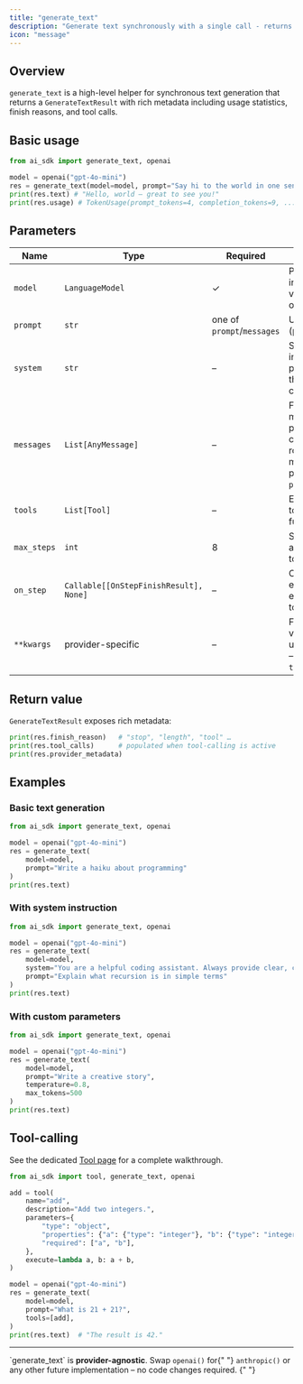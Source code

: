 ```yaml
---
title: "generate_text"
description: "Generate text synchronously with a single call - returns a GenerateTextResult with rich metadata."
icon: "message"
---
```



## Overview

`generate_text` is a high-level helper for synchronous text generation that returns a `GenerateTextResult` with rich metadata including usage statistics, finish reasons, and tool calls.

## Basic usage

```python generate_text.py
from ai_sdk import generate_text, openai

model = openai("gpt-4o-mini")
res = generate_text(model=model, prompt="Say hi to the world in one sentence")
print(res.text) # "Hello, world – great to see you!"
print(res.usage) # TokenUsage(prompt_tokens=4, completion_tokens=9, ...)
```

## Parameters

| Name        | Type                                   | Required                   | Description                                                                                          |
| ----------- | -------------------------------------- | -------------------------- | ---------------------------------------------------------------------------------------------------- |
| `model`     | `LanguageModel`                        | ✓                          | Provider instance created via e.g. `openai()` or `anthropic()`                                       |
| `prompt`    | `str`                                  | one of `prompt`/`messages` | User prompt (plain string).                                                                          |
| `system`    | `str`                                  | –                          | System instruction prepended to the conversation.                                                    |
| `messages`  | `List[AnyMessage]`                     | –                          | Fine-grained message array providing full control over roles & multimodal parts. Overrides `prompt`. |
| `tools`     | `List[Tool]`                           | –                          | Enable iterative tool-calling (see further below).                                                   |
| `max_steps` | `int`                                  | 8                          | Safeguard to abort endless tool loops.                                                               |
| `on_step`   | `Callable[[OnStepFinishResult], None]` | –                          | Callback executed after every model ↔ tool round-trip.                                               |
| `**kwargs`  | provider-specific                      | –                          | Forwarded verbatim to the underlying SDK – e.g. `temperature=0.2`.                                   |

## Return value

`GenerateTextResult` exposes rich metadata:

```python
print(res.finish_reason)   # "stop", "length", "tool" …
print(res.tool_calls)      # populated when tool-calling is active
print(res.provider_metadata)
```

## Examples

### Basic text generation

```python
from ai_sdk import generate_text, openai

model = openai("gpt-4o-mini")
res = generate_text(
    model=model,
    prompt="Write a haiku about programming"
)
print(res.text)
```

### With system instruction

```python
from ai_sdk import generate_text, openai

model = openai("gpt-4o-mini")
res = generate_text(
    model=model,
    system="You are a helpful coding assistant. Always provide clear, concise explanations.",
    prompt="Explain what recursion is in simple terms"
)
print(res.text)
```

### With custom parameters

```python
from ai_sdk import generate_text, openai

model = openai("gpt-4o-mini")
res = generate_text(
    model=model,
    prompt="Write a creative story",
    temperature=0.8,
    max_tokens=500
)
print(res.text)
```

## Tool-calling

<Note>
  See the dedicated <a href="/sdk/tool">Tool page</a> for a complete walkthrough.
</Note>

```python
from ai_sdk import tool, generate_text, openai

add = tool(
    name="add",
    description="Add two integers.",
    parameters={
        "type": "object",
        "properties": {"a": {"type": "integer"}, "b": {"type": "integer"}},
        "required": ["a", "b"],
    },
    execute=lambda a, b: a + b,
)

model = openai("gpt-4o-mini")
res = generate_text(
    model=model,
    prompt="What is 21 + 21?",
    tools=[add],
)
print(res.text)  # "The result is 42."
```

---

<Tip>
  `generate_text` is <strong>provider-agnostic</strong>. Swap <code>openai()</code> for{" "}
  <code>anthropic()</code> or any other future implementation – no code changes required.
</Tip>{" "}
